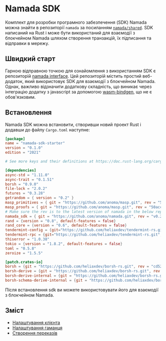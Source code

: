 
# Namada SDK

Комплект для розробки програмного забезпечення (SDK) Namada можна знайти в репозиторії `namada` за посиланням [`namada/shared`](https://github.com/anoma/namada/tree/main/shared). SDK написаний на Rust і може бути використаний для взаємодії з блокчейном Namada шляхом створення транзакцій, їх підписання та відправки в мережу.

##  Швидкий старт

Гарною відправною точкою для ознайомлення з використанням SDK є репозиторій [namada interface](https://github.com/anoma/namada-interface/tree/main/packages/shared/lib/src/sdk). Цей репозиторій містить простий веб-додаток, який використовує SDK для взаємодії з блокчейном Namada. Однак, важливо відзначити додаткову складність, що виникає через інтеграцію додатку з javascript за допомогою [wasm-bindgen](https://rustwasm.github.io/docs/wasm-bindgen/), що не є обов'язковим.

## Встановлення

Namada SDK можна встановити, створивши новий проект Rust і додавши до файлу `Cargo.toml` наступне:


<Expandable>

```toml
[package]
name = "namada-sdk-starter"
version = "0.1.0"
edition = "2021"

# See more keys and their definitions at https://doc.rust-lang.org/cargo/reference/manifest.html

[dependencies]
async-std = "1.11.0"
async-trait = "0.1.51"
borsh = "0.9.0"
file-lock = "2.0.2"
futures = "0.3.28"
getrandom = { version = "0.2" }
masp_primitives = { git = "https://github.com/anoma/masp.git", rev = "50acc5028fbcd52a05970fe7991c7850ab04358e" }
masp_proofs = { git = "https://github.com/anoma/masp.git", rev = "50acc5028fbcd52a05970fe7991c7850ab04358e", features = ["download-params"]}
# Make sure the rev is to the latest version of namada in the below repo
namada_sdk = { git = "https://github.com/anoma/namada.git", rev = "v0.24.0", default-features = false, features = ["abciplus", "namada-sdk", "std"] }
rand = {version = "0.8", default-features = false}
rand_core = {version = "0.6", default-features = false}
tendermint-config = {git="https://github.com/heliaxdev/tendermint-rs.git", rev="b7d1e5afc6f2ccb3fd1545c2174bab1cc48d7fa7"}
tendermint-rpc = {git="https://github.com/heliaxdev/tendermint-rs.git", rev="b7d1e5afc6f2ccb3fd1545c2174bab1cc48d7fa7", features = ["http-client"]}
thiserror = "1.0.38"
tokio = {version = "1.8.2", default-features = false}
toml = "0.5.8"
zeroize = "1.5.5"

[patch.crates-io]
borsh = {git = "https://github.com/heliaxdev/borsh-rs.git", rev = "cd5223e5103c4f139e0c54cf8259b7ec5ec4073a"}
borsh-derive = {git = "https://github.com/heliaxdev/borsh-rs.git", rev = "cd5223e5103c4f139e0c54cf8259b7ec5ec4073a"}
borsh-derive-internal = {git = "https://github.com/heliaxdev/borsh-rs.git", rev = "cd5223e5103c4f139e0c54cf8259b7ec5ec4073a"}
borsh-schema-derive-internal = {git = "https://github.com/heliaxdev/borsh-rs.git", rev = "cd5223e5103c4f139e0c54cf8259b7ec5ec4073a"}

```

</Expandable>


Після встановлення sdk ви можете використовувати його для взаємодії з блокчейном Namada.

## Зміст

- [Налаштування клієнта](./sdk/setting-up-a-client.mdx)
- [Налаштування гаманця](./sdk/setting-up-a-wallet.mdx)
- [Створення переказів](./sdk/constructing-transfers.mdx)
